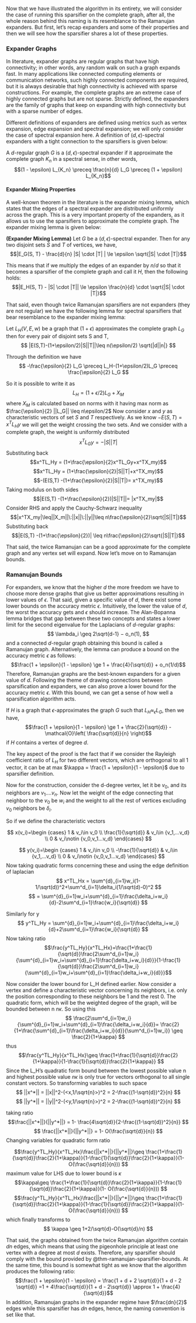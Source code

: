 Now that we have illustrated the algorithm in its entirety, we will consider the case of running this sparsifier on the complete graph, after all, the whole reason behind this naming is its resemblance to the Ramanujan expanders. But first, let's recap expanders and some of their properties and then we will see how the sparsifier shares a lot of these properties.

### Expander Graphs

In literature, expander graphs are regular graphs that have high connectivity; in other words, any random walk on such a graph expands fast. In many applications like connected computing elements or communication networks, such highly connected components are required, but it is always desirable that high connectivity is achieved with sparse constructions. For example, the complete graphs are an extreme case of highly connected graphs but are not sparse. Strictly defined, the expanders are the family of graphs that keep on expanding with high connectivity but with a sparse number of edges. 

Different definitions of expanders are defined using metrics such as vertex expansion, edge expansion and spectral expansion; we will only consider the case of spectral expansion here. A definition of $(d, \epsilon)$-spectral expanders with a tight connection to the sparsifiers is given below:

::: {#def-spectral-expander}
A $d$-regular graph $G$ is a $(d, \epsilon)$-spectral expander if it approximate the complete graph $K_n$ in a spectral sense, in other words,
$$(1 - \epsilon) L_{K_n} \preceq \frac{n}{d} L_G \preceq (1 + \epsilon) L_{K_n}$$
:::

#### Expander Mixing Properties

A well-known theorem in the literature is the expander mixing lemma, which states that the edges of a spectral expander are distributed uniformly across the graph. This is a very important property of the expanders, as it allows us to use the sparsifiers to approximate the complete graph. The expander mixing lemma is given below:

::: {#thm-expander-mixing-lemma}
**(Expander Mixing Lemma)** Let $G$ be a $(d, \epsilon)$-spectral expander. Then for any two disjoint sets $S$ and $T$ of vertices, we have,
$$|E_G(S, T) - \frac{d}{n} |S| \cdot |T| | \le \epsilon \sqrt{|S| \cdot |T|}$$
:::

This means that if we multiply the edges of an expander by $n/d$ so that it becomes a sparsifier of the complete graph and call it $H$, then the following holds:
$$|E_H(S, T) - |S| \cdot |T|| \le \epsilon \frac{n}{d} \cdot \sqrt{|S| \cdot |T|}$$

That said, even though twice Ramanujan sparsifiers are not expanders (they are not regular) we have the following lemma for spectral sparsifiers that bear resemblance to the expander mixing lemma:


::: {#thm-approx-mixing-lemma}
Let $L_H(V,E,w)$ be a graph that  $(1+\epsilon)$ approximates the complete graph $L_G$ then for every pair of disjoint sets S and T, 
$$
|E(S,T)-(1+\epsilon/2)|S||T||\leq n(\epsilon/2) \sqrt{|d||n|}
$$ 
:::

::: {.solution}
 Through the definition we have
$$
  -\frac{\epsilon}{2} L_G \preceq L_H-(1+\epsilon/2)L_G \preceq \frac{\epsilon}{2} L_G
$$

 So it is possible to write it as 
$$
  L_H=(1+\epsilon/2)L_G+X_M
$$
where $X_M$ is calculated based on norms with it having max norm
as $\frac{\epsilon}{2} ||L_G|| \leq n\epsilon/2$
Now consider $x$ and $y$ as characteristic vectors of set $S$ and $T$ respectively. As we know
$-E(S,T) = x^TL_Hy$
we will get the weight crossing the two sets. And we consider with a complete graph, the weight is uniformly distributed
 $$x^TL_Gy= -|S||T|$$
 Substituting back
 $$x^TL_Hy = (1+\frac{\epsilon}{2}x^TL_Gy+x^TX_my)$$
$$x^TL_Hy = (1+\frac{\epsilon}{2}|S||T|+x^TX_my)$$
$$-(E(S,T) -(1+\frac{\epsilon}{2}|S||T|)= x^TX_my)$$
Taking modulus on both sides 
$$|E(S,T) -(1+\frac{\epsilon}{2})|S||T||= |x^TX_my|$$
Consider RHS and apply the Cauchy-Schwarz inequality
$$|x^TX_my|\leq||X_m||\:||x||\:||y||\leq n\frac{\epsilon}{2}\sqrt{|S||T|}$$
Substituting back
$$|E(S,T) -(1+\frac{\epsilon}{2})| \leq n\frac{\epsilon}{2}\sqrt{|S||T|}$$
:::

That said, the twice Ramanujan can be a good approximate for the complete graph and any vertex set will expand. Now let's move on to Ramanujan bounds.

### Ramanujan Bounds

For expanders, we know that the higher $d$ the more freedom we have to choose more dense graphs that give us better approximations resulting in lower values of $\epsilon$. That said, given a specific value of $d$, there exist some lower bounds on the accuracy metric $\epsilon$. Intuitively, the lower the value of $d$, the worst the accuracy gets and $\epsilon$ should increase. The Alan-Bopanna lemma bridges that gap between these two concepts and states a lower limit for the second eigenvalue for the Laplacians of $d$-regular graphs:
$$
    \lambda_i \geq 2\sqrt{d-1} − o_n(1),
$$
and a connected $d$-regular graph obtaining this bound is called a Ramanujan graph. Alternatively, the lemma can produce a bound on the accuracy metric $\epsilon$ as follows:
$$\frac{1 + \epsilon}{1 - \epsilon} \ge 1 + \frac{4}{\sqrt{d}} + o_n(1/d)$$
Therefore, Ramanujan graphs are the best-known expanders for a given value of $d$. Following the theme of drawing connections between sparsification and expanders, we can also prove a lower bound for the accuracy metric $\epsilon$. With this bound, we can get a sense of how well a sparsification algorithm acts.

::: {#thm-ramanujan-sparsifier-bounds}
If $H$ is a graph that $\epsilon$-approximates the graph $G$ such that $L_H \approx_\epsilon L_G$, then we have,
$$\frac{1 + \epsilon}{1 - \epsilon} \ge 1 + \frac{2}{\sqrt{d}} - \mathcal{O}\left( \frac{\sqrt{d}}{n} \right)$$
if $H$ contains a vertex of degree $d$.
:::

::: {.solution}
  The key aspect of the proof is the fact that if we consider the Rayleigh coefficient ratio of $L_H$ for two different vectors, which are orthogonal to all 1 vector, it can be at max $\kappa = \frac{1 + \epsilon}{1 - \epsilon}$ due to sparsifier definition.

  Now for the construction, consider the d-degree vertex, let it be $v_0$, and its neighbors are $v_1 ....v_n$. Now let the weight of the edge connecting that neighbor to the $v_0$ be $w_i$ and the weight to all the rest of vertices excluding  $v_0$ neighbors be 
  $\delta_i$.

  So if we define the characteristic vectors

$$ x(v_i)=\begin {cases} 
      1 & v_i\in v_0 \\
      \frac{1}{\sqrt{d}} & v_i\in {v_1,...v_d} \\
      0 & v_i\notin {v_0,v_1...v_d} 
   \end{cases}
$$

$$ y(v_i)=\begin {cases} 
      1 & v_i\in v_0 \\
      -\frac{1}{\sqrt{d}} & v_i\in {v_1,...v_d} \\
      0 & v_i\notin {v_0,v_1...v_d} 
   \end{cases}
$$
Now taking quadratic forms concerning these and using the edge definition of laplacian
$$
x^TL_Hx = \sum^{d}_{i=1}w_i(1-1/\sqrt(d))^2+\sum^d_{i=1}\delta_i(1/\sqrt(d)-0)^2 
$$
$$
 = \sum^{d}_{i=1}w_i+\sum^{d}_{i=1}\frac{\delta_i+w_i}{d}-2\sum^d_{i=1}\frac{w_i}{\sqrt{d}} 
$$

Similarly for y
$$
y^TL_Hy = \sum^{d}_{i=1}w_i+\sum^{d}_{i=1}\frac{\delta_i+w_i}{d}+2\sum^d_{i=1}\frac{w_i}{\sqrt{d}} 
$$
Now taking ratio
$$\frac{y^TL_Hy}{x^TL_Hx}=\frac{1+\frac{1}{\sqrt{d}}\frac{2\sum^d_{i=1}w_i}{\sum^{d}_{i=1}w_i+\sum^{d}_{i=1}\frac{\delta_i+w_i}{d}}}{1-\frac{1}{\sqrt{d}}\frac{2\sum^d_{i=1}w_i}{\sum^{d}_{i=1}w_i+\sum^{d}_{i=1}\frac{\delta_i+w_i}{d}}}$$

Now consider the lower bound for L_H defined earlier. Now consider a vertex and define a characteristic vector concerning its neighbors, i.e. only the position corresponding to these neighbors be 1 and the rest 0. The quadratic form, which will be the weighted degree of the graph, will be bounded between n $n\kappa$. So using this
$$
\frac{2\sum^d_{i=1}w_i}{\sum^{d}_{i=1}w_i+\sum^{d}_{i=1}\frac{\delta_i+w_i}{d}}= \frac{2}{1+\frac{\sum^{d}_{i=1}\frac{\delta_i+w_i}{d}}{\sum^d_{i=1}w_i}} \geq \frac{2}{1+\kappa}
$$
thus
$$\frac{y^TL_Hy}{x^TL_Hx}\geq \frac{1+\frac{1}{\sqrt{d}}\frac{2}{1+\kappa}}{1-\frac{1}{\sqrt{d}}\frac{2}{1+\kappa}}
$$
Since the L_H's quadratic form bound between the lowest possible value n and highest possible value $n\kappa$ is only true for vectors orthogonal to all single constant vectors. So transforming variables to such space
$$
||x^*|| = ||x||^2-(<x,1/\sqrt{n}>)^2 = 2-\frac{(1-\sqrt{d})^2}{n}
$$
$$
||y^*|| = ||y||^2-(<y,1/\sqrt{n}>)^2 = 2-\frac{(1-\sqrt{d})^2}{n}
$$

taking ratio 
$$\frac{||x^*||}{||y^*||} = 1- \frac{4\sqrt{d}}{2-\frac{(1-\sqrt{d})^2}{n}}
$$
$$
\frac{||x^*||}{||y^*||} = 1- O(\frac{\sqrt{d}}{n})
$$
Changing variables for quadratic form ratio

$$\frac{y^TL_Hy}{x^TL_Hx}\frac{||x^*||}{||y^*||}\geq \frac{1+\frac{1}{\sqrt{d}}\frac{2}{1+\kappa}}{1-\frac{1}{\sqrt{d}}\frac{2}{1+\kappa}}(1- O(\frac{\sqrt{d}}{n}))
$$
maximum value for LHS due to lower bound is $\kappa$
$$\kappa\geq \frac{1+\frac{1}{\sqrt{d}}\frac{2}{1+\kappa}}{1-\frac{1}{\sqrt{d}}\frac{2}{1+\kappa}}(1- O(\frac{\sqrt{d}}{n}))
$$
$$\frac{y^TL_Hy}{x^TL_Hx}\frac{||x^*||}{||y^*||}\geq \frac{1+\frac{1}{\sqrt{d}}\frac{2}{1+\kappa}}{1-\frac{1}{\sqrt{d}}\frac{2}{1+\kappa}}(1- O(\frac{\sqrt{d}}{n}))
$$
which finally transforms to
$$
\kappa \geq 1+2/\sqrt{d}-O(\sqrt{d}/n)
$$
:::

That said, the graphs obtained from the twice Ramanujan algorithm contain $dn$ edges, which means that using the pigeonhole principle at least one vertex with a degree at most $d$ exists. Therefore, any sparsifier should comply with the bound provided by @thm-ramanujan-sparsifier-bounds. At the same time, this bound is somewhat tight as we know that the algorithm produces the following ratio:
$$\frac{1 + \epsilon}{1 - \epsilon} = \frac{1 + d + 2 \sqrt{d}}{1 + d - 2 \sqrt{d}} =1 + 4\frac{\sqrt{d}}{1 + d - 2\sqrt{d}} \approx 1 + \frac{4}{\sqrt{d}}$$
In addition, Ramanujan graphs in the expander regime have $\frac{dn}{2}$ edges while this sparsifier has $dn$ edges, hence, the naming convention is set like that.
